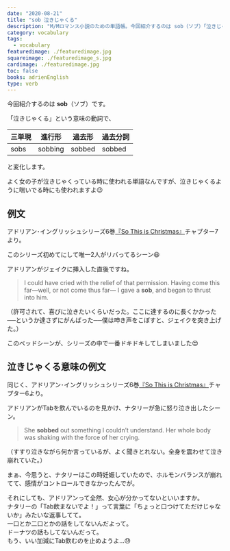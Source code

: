 ```yaml
---
date: "2020-08-21"
title: "sob 泣きじゃくる"
description: "M/Mロマンス小説のための単語帳。今回紹介するのは sob（ソブ）「泣きじゃくる」という意味の動詞です。"
category: vocabulary
tags:
  - vocabulary
featuredimage: ./featuredimage.jpg
squareimage: ./featuredimage_s.jpg
cardimage: ./featuredimage.jpg
toc: false
books: adrienEnglish
type: verb
---
```



今回紹介するのは __sob__（ソブ）です。  

「泣きじゃくる」という意味の動詞で、

|三単現|進行形|過去形|過去分詞|
|---|---|---|---|
|sobs|sobbing|sobbed|sobbed|

と変化します。

よく女の子が泣きじゃくっている時に使われる単語なんですが、泣きじゃくるように喘いでる時にも使われますよ😉

<VocabularySeriesMoan current="sob" />

## 例文

アドリアン･イングリッシュシリーズ6巻[『So This is Christmas』](https://amzn.to/3113J5T)チャプター7より。

このシリーズ初めてにして唯一2人がリバってるシーン😆

アドリアンがジェイクに挿入した直後ですね。

<Blockquote srcURL="https://amzn.to/30bIwqS" book srcBook="soThisIsChristmas" lang="en" chapter="7">
I could have cried with the relief of that permission. Having come this far—well, or not come thus far— I gave a <strong>sob</strong>, and began to thrust into him.
</Blockquote>

<p className="translation">（許可されて、喜びに泣きたいくらいだった。ここに達するのに長くかかった──というか達さずにがんばった──僕は呻き声をこぼすと、ジェイクを突き上げた。）</p>

このベッドシーンが、シリーズの中で一番ドキドキしてしまいました😍

## 泣きじゃくる意味の例文

同じく、アドリアン･イングリッシュシリーズ6巻[『So This is Christmas』](https://amzn.to/3113J5T)チャプター6より。

アドリアンがTabを飲んでいるのを見かけ、ナタリーが急に怒り泣き出したシーン。

<Blockquote srcURL="https://amzn.to/30bIwqS" book srcBook="soThisIsChristmas" lang="en" chapter="6">
She <strong>sobbed</strong> out something I couldn’t understand. Her whole body was shaking with the force of her crying.
</Blockquote>

<p className="translation">（すすり泣きながら何か言っているが、よく聞きとれない。全身を震わせて泣き崩れていた。）</p>

まぁ、今思うと、ナタリーはこの時妊娠していたので、ホルモンバランスが崩れてて、感情がコントロールできなかったんでが。

それにしても、アドリアンって全然、女心が分かってないといいますか。  
ナタリーの「Tab飲まないでよ！」って言葉に「ちょっと口つけてただけじゃないか」みたいな返事してて。  
一口とか二口とかの話をしてないんだよって。  
ドーナツの話もしてないんだって。  
もう、いい加減にTab飲むのを止めようよ…😓

<VocabularyFooter book="soThisIsChristmas" />
